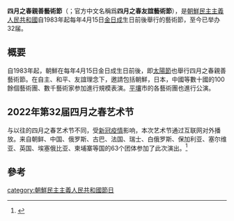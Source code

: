 '''四月之春親善藝術節'''（{{朝|名=北|諺=4월의 봄 친선예술축전|漢=4月의 봄 親善藝術祝典}}；官方中文名稱爲'''四月之春友誼藝術節'''），是[[朝鮮民主主義人民共和國|朝鮮民主主義人民共和國]]自1983年起每年4月15日[[金日成|金日成]]生日前後舉行的藝術節，至今已举办32届。

==概要==
自1983年起，朝鮮在每年4月15日金日成生日前後，即[[太陽節_(朝鮮)|太陽節]]也舉行四月之春親善藝術節。在自主、和平、友誼理念下，邀請包括朝鮮，日本，中國等數十國的100餘個藝術團、數千藝術家参加進行規模表演。[[平壤|平壤]]市的各藝術團也進行公演。

== 2022年第32届四月之春艺术节 ==
与以往的四月之春艺术节不同，受[[2019冠状病毒病疫情|新冠疫情]]影响，本次艺术节通过互联网对外播放。来自朝鲜、中国、俄罗斯、古巴、法国、瑞士、白俄罗斯、保加利亚、塞尔维亚、英国、埃塞俄比亚、柬埔寨等国的63个团体参加了此次演出。<ref>{{Cite web|title=第32届四月之春友谊艺术节参加团体介绍|url=http://www.uriminzokkiri.com/index.php?lang=chn&ptype=cfougi&mtype=view&no=4371|access-date=2022-04-28|work=www.uriminzokkiri.com|archive-date=2022-05-10|archive-url=https://web.archive.org/web/20220510004638/http://www.uriminzokkiri.com/index.php?lang=chn&ptype=cfougi&mtype=view&no=4371}}</ref>

== 參考 ==
{{Reflist}}

[[category:朝鮮民主主義人民共和國節日|category:朝鮮民主主義人民共和國節日]]